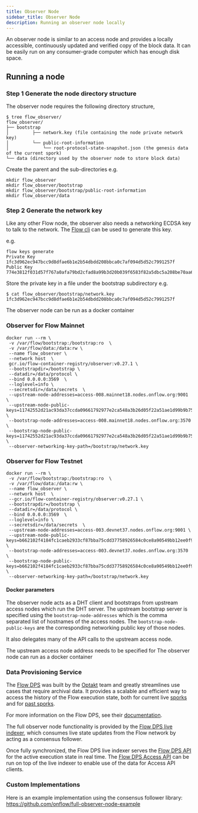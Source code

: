 ```yaml
---
title: Observer Node
sidebar_title: Observer Node
description: Running an observer node locally
---
```



An observer node is similar to an access node and provides a locally accessible, continuously updated and verified copy of the block data.
It can be easily run on any consumer-grade computer which has enough disk space.

## Running a node


### Step 1 Generate the node directory structure
The observer node requires the following directory structure,
```
$ tree flow_observer/
flow_observer/
├── bootstrap
│         ├── network.key (file containing the node private network key)
│         └── public-root-information
│             └── root-protocol-state-snapshot.json (the genesis data of the current spork)
└── data (directory used by the observer node to store block data)
```

Create the parent and the sub-directories
e.g.
```
mkdir flow_observer
mkdir flow_observer/bootstrap
mkdir flow_observer/bootstrap/public-root-information
mkdir flow_observer/data
```

### Step 2 Generate the network key

Like any other Flow node, the observer also needs a networking ECDSA key to talk to the network.
The [Flow cli](https://developers.flow.com/tools/flow-cli/install) can be used to generate this key.

e.g.
```
flow keys generate
Private Key  1fc3d962ec947bcc9d8dfae6b1e2b54dbdd208bbca0c7af094d5d52c7991257f
Public Key   774e3812f031d57f767a0afa79bd2cfad8a99b3d20b039f6583f82a5dbc5a208be70aa616ddfa1c7676ccac0b4e4e7da78ebdac6ab0d47cbae1efec95f66a7a5
```

Store the private key in a file under the bootstrap subdirectory
e.g.
```
$ cat flow_observer/bootstrap/network.key
1fc3d962ec947bcc9d8dfae6b1e2b54dbdd208bbca0c7af094d5d52c7991257f
```

The observer node can be run as a docker container

### Observer for Flow Mainnet

```
docker run --rm \
 -v /var/flow/bootstrap:/bootstrap:ro  \
 -v /var/flow/data:/data:rw \
 --name flow_observer \
 --network host  \
 gcr.io/flow-container-registry/observer:v0.27.1 \
 --bootstrapdir=/bootstrap \
 --datadir=/data/protocol \
 --bind 0.0.0.0:3569  \
 --loglevel=info \
 --secretsdir=/data/secrets  \
 --upstream-node-addresses=access-008.mainnet18.nodes.onflow.org:9001 \
 --upstream-node-public-keys=11742552d21ac93da37ccda09661792977e2ca548a3b26d05f22a51ae1d99b9b75c8a9b3b40b38206b38951e98e4d145f0010f8942fd82ddf0fb1d670202264a \
 --bootstrap-node-addresses=access-008.mainnet18.nodes.onflow.org:3570  \
 --bootstrap-node-public-keys=11742552d21ac93da37ccda09661792977e2ca548a3b26d05f22a51ae1d99b9b75c8a9b3b40b38206b38951e98e4d145f0010f8942fd82ddf0fb1d670202264a \
 --observer-networking-key-path=/bootstrap/network.key
```

### Observer for Flow Testnet

```
docker run --rm \
 -v /var/flow/bootstrap:/bootstrap:ro  \
 -v /var/flow/data:/data:rw \
 --name flow_observer \
 --network host  \
 --gcr.io/flow-container-registry/observer:v0.27.1 \
 --bootstrapdir=/bootstrap \
 --datadir=/data/protocol \
 --bind 0.0.0.0:3569  \
 --loglevel=info \
 --secretsdir=/data/secrets  \
 --upstream-node-addresses=access-003.devnet37.nodes.onflow.org:9001 \
 --upstream-node-public-keys=b662102f4184fc1caeb2933cf87bba75cdd37758926584c0ce8a90549bb12ee0f9115111bbbb6acc2b889461208533369a91e8321eaf6bcb871a788ddd6bfbf7 \
 --bootstrap-node-addresses=access-003.devnet37.nodes.onflow.org:3570  \
 --bootstrap-node-public-keys=b662102f4184fc1caeb2933cf87bba75cdd37758926584c0ce8a90549bb12ee0f9115111bbbb6acc2b889461208533369a91e8321eaf6bcb871a788ddd6bfbf7 \
 --observer-networking-key-path=/bootstrap/network.key
```

#### Docker parameters


The observer node acts as a DHT client and bootstraps from upstream access nodes which run the DHT server.
The upstream bootstrap server is specified using the `bootstrap-node-addresses` which is the comma separated list of hostnames of the access nodes.
The `bootstrap-node-public-keys` are the corresponding networking public key of those nodes.

It also delegates many of the API calls to the upstream access node.

The upstream access node address needs to be specified for
The observer node can run as a docker container

### Data Provisioning Service

The [Flow DPS](https://github.com/optakt/flow-dps/) was built by the [Optakt](https://www.optakt.io/) team
and greatly streamlines use cases that require archival data.
It provides a scalable and efficient way to access the history of the Flow execution state,
both for current live [sporks](./spork) and for [past sporks](./past-sporks).

For more information on the Flow DPS, see their [documentation](https://github.com/optakt/flow-dps/blob/master/README.md).

The full observer node functionality is provided by the [Flow DPS live indexer](https://github.com/optakt/flow-dps/tree/master/cmd/flow-dps-live),
which consumes live state updates from the Flow network by acting as a consensus follower.

Once fully synchronized, the Flow DPS live indexer serves the [Flow DPS API](https://github.com/optakt/flow-dps/blob/master/docs/dps-api.md)
for the active execution state in real time.
The [Flow DPS Access API](https://github.com/optakt/flow-dps-access) can be run on top of the live indexer to enable use of the data for Access API clients.

### Custom Implementations

Here is an example implementation using the consensus follower library: https://github.com/onflow/full-observer-node-example
